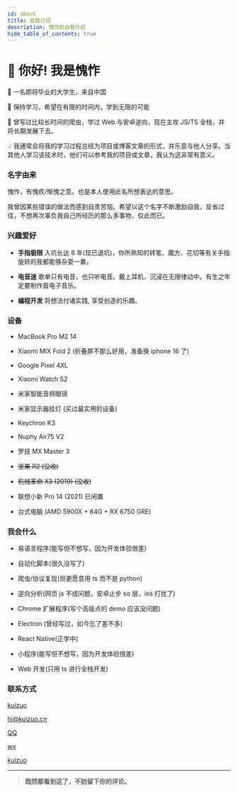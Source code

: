 ```yaml
---
id: about
title: 自我介绍
description: 愧怍的自我介绍
hide_table_of_contents: true
---
```



# 👋 你好! 我是愧怍

🧑 一名即将毕业的大学生，来自中国

🌱 保持学习，希望在有限的时间内，学到无限的可能

🐛 曾写过比较长时间的爬虫，学过 Web 与安卓逆向，现在主攻 JS/TS 全栈，并将长期发展下去。

💡 我通常会将我的学习过程总结为项目或博客文章的形式，并乐意与他人分享。当其他人学习该技术时，他们可以参考我的项目或文章，我认为这非常有意义。

### 名字由来

愧怍，有愧疚/惭愧之意。也是本人使用此名所想表达的意思。

我曾因某些错误的做法而感到自责苦恼。希望以这个名字不断激励自我，反省过往，不想再次辜负我自己所经历的那么多事物，仅此而已。

### 兴趣爱好

- **手指极限** 入坑长达 8 年(现已退坑)，你所熟知的转笔、魔方、花切等有关手指旋转的我都能够杂耍一番。

- **电音迷** 歌单只有电音，也只听电音。戴上耳机，沉浸在无限律动中。有生之年定要制作首电子音乐。

- **编程开发** 将想法付诸实践, 享受创造的乐趣。

### 设备

- MacBook Pro M2 14

- Xiaomi MIX Fold 2 (折叠屏不那么好用，准备换 iphone 16 了)

- Google Pixel 4XL

- Xiaomi Watch S2

- 米家智能音频眼镜

- 米家显示器挂灯 (买过最实用的设备)

- Keychron K3

- Nuphy Air75 V2

- 罗技 MX Master 3

- ~~坚果 R2 (没收)~~

- ~~机械革命 X3 (2019) (没收)~~

- 联想小新 Pro 14 (2021) 已闲置

- 台式电脑 (AMD 5900X + 64G + RX 6750 GRE)

### 我会什么

- 易语言程序(能写但不想写，因为开发体验很差)

- 自动化脚本(很久没写了)

- 爬虫/协议复现(但更愿意用 ts 而不是 python)

- 逆向分析(网页 js 不成问题，安卓止步 so 层，ios 打扰了)

- Chrome 扩展程序(写个高级点的 demo 应该没问题)

- Electron (曾经写过，如今忘了差不多)

- React Native(正学中)

- 小程序(能写但不想写，因为开发体验很差)

- Web 开发(只用 ts 进行全栈开发)

### 联系方式

<p style={{ display: 'flex', 'align-items': 'center', gap: '0.5rem' }}>
  <Icon icon="ri:github-line" width="20" heigth="20" />
  <a href={social.github.href}>kuizuo</a>
</p>

<p style={{ display: 'flex', 'align-items': 'center', gap: '0.5rem' }}>
  <Icon icon="ri:mail-open-line" width="20" heigth="20" />
  <a href={social.email.href}>hi@kuizuo.cn</a>
</p>

<p style={{ display: 'flex', 'align-items': 'center', gap: '0.5rem' }}>
  <Icon icon="ri:qq-line" width="20" heigth="20" />
  <a href={social.qq.href}>QQ</a>
</p>

<p style={{ display: 'flex', 'align-items': 'center', gap: '0.5rem' }}>
  <Icon icon="ri:wechat-2-line" width="20" heigth="20" />
  <a href={social.wx.href}>wx</a>
</p>

<p style={{ display: 'flex', 'align-items': 'center', gap: '0.5rem' }}>
  <Icon icon="ri:twitter-x-line" width="20" heigth="20" /> <a href={social.twitter.href}>kuizuo</a>
</p>

---

> **既然都看到这了，不妨留下你的评论。**

<Comment />
